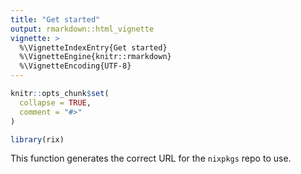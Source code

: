 ```yaml
---
title: "Get started"
output: rmarkdown::html_vignette
vignette: >
  %\VignetteIndexEntry{Get started}
  %\VignetteEngine{knitr::rmarkdown}
  %\VignetteEncoding{UTF-8}
---
```


```r
knitr::opts_chunk$set(
  collapse = TRUE,
  comment = "#>"
)
```

```r
library(rix)
```

<!-- WARNING - This vignette is generated by {fusen} from dev/flat_make_nixpkgs_url.Rmd: do not edit by hand -->



This function generates the correct URL for the `nixpkgs` repo to use.
